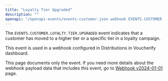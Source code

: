 ```yaml
---
title: "Loyalty Tier Upgraded"
description: ""
openapi: "/openapi-events/events-customer.json webhook EVENTS.CUSTOMER.LOYALTY.TIER.UPGRADED"
---
```


The `EVENTS.CUSTOMER.LOYALTY.TIER.UPGRADED` event indicates that a customer has moved to a higher tier or a specific tier in a loyalty campaign.

This event is used in a webhook configured in Distributions in Voucherify dashboard.

<Note>This page documents only the event. If you need more details about the webhook payload data that includes this event, go to [Webhook v2024-01-01](/api-reference/introduction-to-webhooks "Introduction to webhooks v2024-01-01") page.</Note>